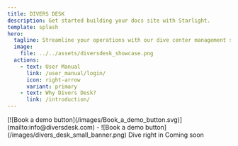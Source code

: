 ```yaml
---
title: DIVERS DESK
description: Get started building your docs site with Starlight.
template: splash
hero:
  tagline: Streamline your operations with our dive center management software
  image:
    file: ../../assets/diversdesk_showcase.png
  actions:
    - text: User Manual
      link: /user_manual/login/
      icon: right-arrow
      variant: primary
    - text: Why Divers Desk?
      link: /introduction/
---
```



<CardGrid stagger>
    <Card title="Introduction video">
        <YouTube id="https://youtu.be/QUUr5A2rRKw?si=J_Rjg7dSmfYrUWVH" />
    </Card>
    <Card title="Get in touch for a demo or free trial">
       [![Book a demo button](/images/Book_a_demo_button.svg)](mailto:info@diversdesk.com) 
       - ![Book a demo button](/images/divers_desk_small_banner.png)
    </Card>
    <Card title="Frequently Asked Questions">
        Dive right in
    </Card>
    <Card title="Popular articles" icon="open-book">
        Coming soon
    </Card>
</CardGrid>

